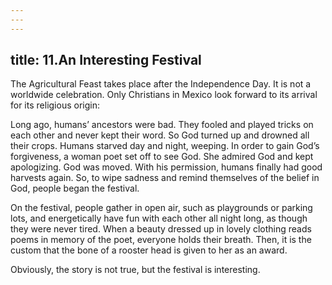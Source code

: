 ```yaml
---
---
---
```

title: 11.An Interesting Festival
---

The Agricultural Feast takes place after the Independence Day. It is not a worldwide celebration. Only Christians in Mexico look forward to its arrival for its religious origin:

Long ago, humans’ ancestors were bad. They fooled and played tricks on each other and never kept their word. So God turned up and drowned all their crops. Humans starved day and night, weeping. In order to gain God’s forgiveness, a woman poet set off to see God. She admired God and kept apologizing. God was moved. With his permission, humans finally had good harvests again. So, to wipe sadness and remind themselves of the belief in God, people began the festival.

On the festival, people gather in open air, such as playgrounds or parking lots, and energetically have fun with each other all night long, as though they were never tired. When a beauty dressed up in lovely clothing reads poems in memory of the poet, everyone holds their breath. Then, it is the custom that the bone of a rooster head is given to her as an award.

Obviously, the story is not true, but the festival is interesting.